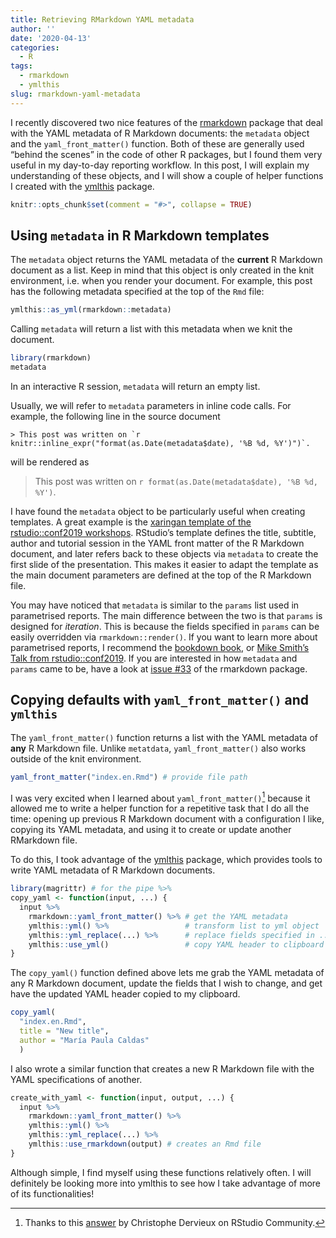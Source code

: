 ```yaml
---
title: Retrieving RMarkdown YAML metadata
author: ''
date: '2020-04-13'
categories:
  - R
tags:
  - rmarkdown
  - ymlthis
slug: rmarkdown-yaml-metadata
---
```


I recently discovered two nice features of the [rmarkdown](https://github.com/rstudio/rmarkdown/) package that deal with the YAML metadata of R Markdown documents: the `metadata` object and the `yaml_front_matter()` function. Both of these are generally used "behind the scenes" in the code of other R packages, but I found them very useful in my day-to-day reporting workflow. In this post, I will explain my understanding of these objects, and I will show a couple of helper functions I created with the [ymlthis](https://ymlthis.r-lib.org/index.html) package.  

```r
knitr::opts_chunk$set(comment = "#>", collapse = TRUE)
```

## Using `metadata` in R Markdown templates

The `metadata` object returns the YAML metadata of the __current__ R Markdown document as a list. Keep in mind that this object is only created in the knit environment, i.e. when you render your document. For example, this post has the following metadata specified at the top of the `Rmd` file:

```r
ymlthis::as_yml(rmarkdown::metadata)
```

Calling `metadata` will return a list with this metadata when we knit the document.

```r
library(rmarkdown)
metadata
```

In an interactive R session, `metadata` will return an empty list.

Usually, we will refer to `metadata` parameters in inline code calls. For example, the following line in the source document

```
> This post was written on `r knitr::inline_expr("format(as.Date(metadata$date), '%B %d, %Y')")`.
```

will be rendered as

> This post was written on `r format(as.Date(metadata$date), '%B %d, %Y')`.

I have found the `metadata` object to be particularly useful when creating templates. A great example is the [xaringan template of the rstudio::conf2019 workshops](https://github.com/rstudio-conf-2020/slide-templates/blob/master/xaringan/index.Rmd). RStudio's template defines the title, subtitle, author and tutorial session in the YAML front matter of the R Markdown document, and later refers back to these objects via `metadata` to create the first slide of the presentation. This makes it easier to adapt the template as the main document parameters are defined at the top of the R Markdown file.

You may have noticed that `metadata` is similar to the `params` list used in parametrised reports. The main difference between the two is that `params` is designed for _iteration_. This is because the fields specified in `params` can be easily overridden via `rmarkdown::render()`. If you want to learn more about parametrised reports, I recommend the [bookdown book](https://bookdown.org/yihui/rmarkdown/parameterized-reports.html), or [Mike Smith's Talk from rstudio::conf2019](https://resources.rstudio.com/rstudio-conf-2019/the-lazy-and-easily-distracted-report-writer-using-rmarkdown-and-parameterised-reports). If you are interested in how `metadata` and `params` came to be, have a look at [issue #33](https://github.com/rstudio/rmarkdown/issues/33) of the rmarkdown package.

## Copying defaults with `yaml_front_matter()` and `ymlthis`

The `yaml_front_matter()` function returns a list with the YAML metadata of __any__ R Markdown file. Unlike `metatdata`, `yaml_front_matter()` also works outside of the knit environment.

```r
yaml_front_matter("index.en.Rmd") # provide file path
```

I was very excited when I learned about `yaml_front_matter()`[^community] because it allowed me to write a helper function for a repetitive task that I do all the time: opening up previous R Markdown document with a configuration I like, copying its YAML metadata, and using it to create or update another RMarkdown file.

[^community]: Thanks to this [answer](https://community.rstudio.com/t/how-can-i-read-parse-the-metadata-from-an-rmarkdown-file/47886/8) by Christophe Dervieux on RStudio Community.

To do this, I took advantage of the [ymlthis](https://ymlthis.r-lib.org/index.html) package, which provides tools to write YAML metadata of R Markdown documents.

```r
library(magrittr) # for the pipe %>%
copy_yaml <- function(input, ...) {
  input %>% 
    rmarkdown::yaml_front_matter() %>% # get the YAML metadata
    ymlthis::yml() %>%                 # transform list to yml object
    ymlthis::yml_replace(...) %>%      # replace fields specified in ...
    ymlthis::use_yml()                 # copy YAML header to clipboard
}
```

The `copy_yaml()` function defined above lets me grab the YAML metadata of any R Markdown document, update the fields that I wish to change, and get have the updated YAML header copied to my clipboard.

```r
copy_yaml(
  "index.en.Rmd", 
  title = "New title", 
  author = "María Paula Caldas"
  )
```

I also wrote a similar function that creates a new R Markdown file with the YAML specifications of another.

```r
create_with_yaml <- function(input, output, ...) {
  input %>% 
    rmarkdown::yaml_front_matter() %>%
    ymlthis::yml() %>%
    ymlthis::yml_replace(...) %>%
    ymlthis::use_rmarkdown(output) # creates an Rmd file
}
```

Although simple, I find myself using these functions relatively often. I will definitely be looking more into ymlthis to see how I take advantage of more of its functionalities!
